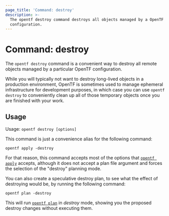 ```yaml
---
page_title: 'Command: destroy'
description: >-
  The opentf destroy command destroys all objects managed by a OpenTF
  configuration.
---
```


# Command: destroy

The `opentf destroy` command is a convenient way to destroy all remote
objects managed by a particular OpenTF configuration.

While you will typically not want to destroy long-lived objects in a production
environment, OpenTF is sometimes used to manage ephemeral infrastructure
for development purposes, in which case you can use `opentf destroy` to
conveniently clean up all of those temporary objects once you are finished
with your work.

## Usage

Usage: `opentf destroy [options]`

This command is just a convenience alias for the following command:

```
opentf apply -destroy
```

For that reason, this command accepts most of the options that
[`opentf apply`](/docs/cli/commands/apply) accepts, although it does
not accept a plan file argument and forces the selection of the "destroy"
planning mode.

You can also create a speculative destroy plan, to see what the effect of
destroying would be, by running the following command:

```
opentf plan -destroy
```

This will run [`opentf plan`](/docs/cli/commands/plan) in _destroy_ mode, showing
you the proposed destroy changes without executing them.
